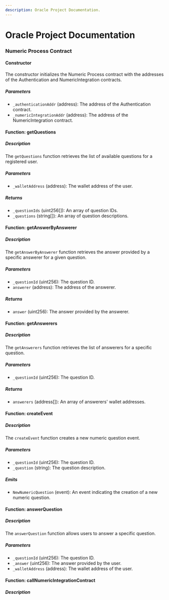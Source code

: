 ```yaml
---
description: Oracle Project Documentation.
---
```


# Oracle Project Documentation

### Numeric Process Contract

#### Constructor

The constructor initializes the Numeric Process contract with the addresses of the Authentication and NumericIntegration contracts.

##### Parameters

-   `_authenticationAddr` (address): The address of the Authentication contract.
-   `_numericIntegrationAddr` (address): The address of the NumericIntegration contract.

#### Function: getQuestions

##### Description

The `getQuestions` function retrieves the list of available questions for a registered user.

##### Parameters

-   `_walletAddress` (address): The wallet address of the user.

##### Returns

-   `_questionIds` (uint256[]): An array of question IDs.
-   `_questions` (string[]): An array of question descriptions.

#### Function: getAnswerByAnswerer

##### Description

The `getAnswerByAnswerer` function retrieves the answer provided by a specific answerer for a given question.

##### Parameters

-   `_questionId` (uint256): The question ID.
-   `answerer` (address): The address of the answerer.

##### Returns

-   `answer` (uint256): The answer provided by the answerer.

#### Function: getAnswerers

##### Description

The `getAnswerers` function retrieves the list of answerers for a specific question.

##### Parameters

-   `_questionId` (uint256): The question ID.

##### Returns

-   `answerers` (address[]): An array of answerers' wallet addresses.

#### Function: createEvent

##### Description

The `createEvent` function creates a new numeric question event.

##### Parameters

-   `_questionId` (uint256): The question ID.
-   `_question` (string): The question description.

##### Emits

-   `NewNumericQuestion` (event): An event indicating the creation of a new numeric question.

#### Function: answerQuestion

##### Description

The `answerQuestion` function allows users to answer a specific question.

##### Parameters

-   `_questionId` (uint256): The question ID.
-   `_answer` (uint256): The answer provided by the user.
-   `_walletAddress` (address): The wallet address of the user.

#### Function: callNumericIntegrationContract

##### Description

